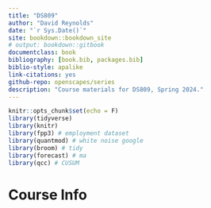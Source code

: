 ```yaml
--- 
title: "DS809"
author: "David Reynolds"
date: "`r Sys.Date()`"
site: bookdown::bookdown_site
# output: bookdown::gitbook
documentclass: book
bibliography: [book.bib, packages.bib]
biblio-style: apalike
link-citations: yes
github-repo: openscapes/series
description: "Course materials for DS809, Spring 2024."
---
```


```r
knitr::opts_chunk$set(echo = F)
library(tidyverse)
library(knitr)
library(fpp3) # employment dataset
library(quantmod) # white noise google
library(broom) # tidy
library(forecast) # ma
library(qcc) # CUSUM

```

# Course Info


